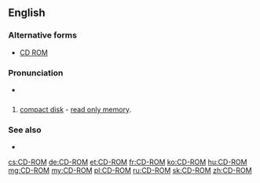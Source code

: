 ==English==

===Alternative forms===
* [[CD ROM]]
===Pronunciation===
* {{IPA|/si.diˈɹɒm/}}

==={{acronym}}===
{{en-noun|head=[[CD]]-[[ROM]]}}

# [[compact disk]] - [[read only memory]].

===See also===
* {{pedia}}

[[cs:CD-ROM]]
[[de:CD-ROM]]
[[et:CD-ROM]]
[[fr:CD-ROM]]
[[ko:CD-ROM]]
[[hu:CD-ROM]]
[[mg:CD-ROM]]
[[my:CD-ROM]]
[[pl:CD-ROM]]
[[ru:CD-ROM]]
[[sk:CD-ROM]]
[[zh:CD-ROM]]